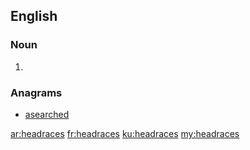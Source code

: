 ==English==

===Noun===
{{head|en|plural}}

# {{plural of|headrace|lang=en}}

===Anagrams===
* [[asearched#English|asearched]]

[[ar:headraces]]
[[fr:headraces]]
[[ku:headraces]]
[[my:headraces]]